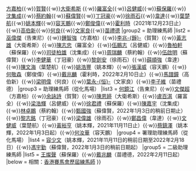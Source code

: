 {{Navbox
|name    = 香港賽馬會現役練馬師
|state   = autocollapse
|title   = [[香港賽馬會]]2021－2022年馬季現役練馬師（總數：21名）
|image   = 
|above   = 
|group1  = 練馬師
|list1   = [[告東尼]]{{·w}}[[方嘉柏]]{{·w}}[[賀賢]]{{·w}}[[大衛·希斯|大衛希斯]] {{·w}}[[羅富全]]{{·w}}[[呂健威]]{{·w}}[[蘇保羅]]{{·w}}[[沈集成]]{{·w}}[[蔡約翰]]{{·w}}[[蘇偉賢]]{{·w}}[[丁冠豪]]{{·w}}[[徐雨石]]{{·w}}[[韋達 (練馬師)|韋達]]{{·w}}[[葉楚航]]{{·w}}[[姚本輝]]{{·w}}[[容天鵬]]{{·w}}[[鄭俊偉]]{{·w}}[[霍利時]]（2021年12月23日止）{{·w}}[[高伯新]]{{·w}}[[何良]]{{·w}}[[文家良]]{{·w}}[[苗禮德]]<!--- [[黎昭昇]]{{·w}}[[伍鵬志]]{{·w}}--->
|group2  = 助理練馬師
|list2   = [[巫偉傑]]（告東尼）{{·w}}[[鍾智強]]（方嘉柏）{{·w}}[[李兆錚|李兆-{錚}-]]（賀賢）{{·w}}[[黃志雄 (助理練馬師)|黃志雄]]（大衛希斯）{{·w}}[[陳志忠 (助理練馬師)|陳志忠]]（羅富全）{{·w}}[[伍鵬志]]（呂健威）{{·w}}[[魯柏軒]]（蘇保羅）{{·w}}[[司徒柏雄]]（沈集成）{{·w}}[[周瑞麟]]（蔡約翰）{{·w}}[[伍啟明]]（蘇偉賢）{{·w}}[[李健華 (助理練馬師)|李健華]]（丁冠豪）{{·w}}[[黎劍安]]（徐雨石）{{·w}}[[薛順強]]（韋達）{{·w}}[[陳文海]]（葉楚航）{{·w}}[[姚浩豐]]（姚本輝）{{·w}}[[張漢威]]（容天鵬）{{·w}}[[何敬森]]（鄭俊偉）{{·w}}[[戴兆麟]]（霍利時，2022年2月10日止）{{·w}}[[馬譜鐘]]（高伯新）{{·w}}[[梁明偉]]（何良）{{·w}}[[葉永恒|葉永-{恒}-]]（文家良）{{·w}}[[李子維]]（苗禮德）
|group3  = 助理練馬師（從化馬場）
|list3   = [[何鏡江]]（告東尼）{{·w}}[[文傑超]]（方嘉柏）{{·w}}[[余詠詩]]（賀賢）{{·w}}[[陳恩婷]]（大衛希斯）{{·w}}[[盧百淇]]（羅富全）{{·w}}[[梁浩輝]]（呂健威）{{·w}}[[徐君禮]]（蘇保羅）{{·w}}[[陳嘉宇]]（沈集成）{{·w}}[[林卓鵬]]（蔡約翰）{{·w}}[[甄國強]]（蘇偉賢，2022年1月3日的稍前日期止）{{·w}}[[黎志銘]]（丁冠豪）{{·w}}[[梁偉雄]]（徐雨石）{{·w}}[[鄭昌偉]]（韋達）{{·w}}[[文健威]]（葉楚航）{{·w}}[[黃裕亨]]（姚本輝，2021年11月11日止）{{·w}}[[蔡鎮澤]]（姚本輝，2022年1月3日起）{{·w}}[[何汝華]]（容天鵬）
|group4  = 署理助理練馬師（從化馬場）
|list4   = [[容少文]]（姚本輝，2021年11月11日的稍前日期至2022年2月18日）{{·w}}[[馮宇勤]]（蘇偉賢，2022年1月3日的稍前日期起）
|group5  = 二級助理練馬師
|list5   = [[王燦聲]]（蘇保羅）{{·w}}[[戴兆麟]]（苗禮德，2022年2月11日起）
|below   = 相關：[[Template: 香港賽馬會歷屆練馬師|香港賽馬會歷屆練馬師]]
}}
<noinclude>
[[Category:香港練馬師| ]]
</noinclude>